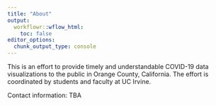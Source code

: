 ```yaml
---
title: "About"
output:
  workflowr::wflow_html:
    toc: false
editor_options:
  chunk_output_type: console
---
```


This is an effort to provide timely and understandable COVID-19 data visualizations to the public in Orange County, California. The effort is coordinated by students and faculty at UC Irvine. 

Contact information: TBA
